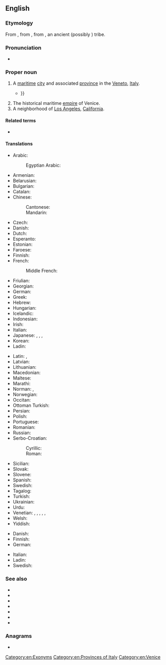==English==
{{wikipedia}}

===Etymology===
From {{etyl|it|en}}, from {{etyl|ML.|en}} {{m|la|Venetia}}, from {{etyl|la|en}} {{m|la|Veneti}}, an ancient (possibly {{etyl|xil|en}}) tribe.

===Pronunciation===
* {{IPA|/ˈvɛnɪs/|lang=en}}

===Proper noun===
{{en-proper noun|s}}

# A [[maritime]] [[city]] and associated [[province]] in the [[Veneto]], [[Italy]].
#* {{quote-text|year=2010|author=Graham Holderness|title=Shakespeare and Venice|page=141|isbn=0754666069|passage=As I indicated at the outset, for us Shakespeare's Venetian plays lie between the early modern republic described in Chapter 2, and all the subsequent '''Venices''' of our experience, education and imagination, {{...}}}}
# The historical maritime [[empire]] of Venice.
# A neighborhood of [[Los Angeles]], [[California]].

====Related terms====
* {{l|en|Venetian}}

====Translations====
{{trans-top|city and province in Italy}}
* Arabic: {{t|ar|اَلْبُنْدُقِيَّة|f}}
*: Egyptian Arabic: {{t|arz|فينيسيا|f|tr=vinesya}}
* Armenian: {{t|hy|Վենետիկ}}
* Belarusian: {{t|be|Вене́цыя|f}}
* Bulgarian: {{t|bg|Вене́ция|f}}
* Catalan: {{t|ca|Venècia|f}}
* Chinese:
*: Cantonese: {{t|yue|威尼斯|tr=wai1 nei4 si1|sc=Hani}}
*: Mandarin: {{t+|cmn|威尼斯|tr=Wēinísī|sc=Hani}}
* Czech: {{t+|cs|Benátky|f-p}}
* Danish: {{t+|da|Venedig}}
* Dutch: {{t+|nl|Venetië}}
* Esperanto: {{t|eo|Venecio}}
* Estonian: {{t|et|Veneetsia}}
* Faroese: {{t|fo|Venesia}}
* Finnish: {{t+|fi|Venetsia}}
* French: {{t+|fr|Venise|f}}
*: Middle French: {{t|frm|Venisse}}
* Friulian: {{t|fur|Vignesie|f}}
* Georgian: {{t|ka|ვენეცია|sc=Geor}}
* German: {{t+|de|Venedig|n}}
* Greek: {{t+|el|Βενετία|f}}
* Hebrew: {{t|he|ונציה|f|tr=Venetsia}}
* Hungarian: {{t+|hu|Velence}}
* Icelandic: {{t|is|Feneyjar|f-p}}
* Indonesian: {{t|id|Venesia}}
* Irish: {{t|ga|Veinéis|f}}
* Italian: {{t+|it|Venezia|f}}
* Japanese: {{t|ja|ベネチア|tr=Benechia}}, {{t|ja|ヴェネツィア|tr=Venetsia}}, {{t|ja|ベニス|tr=Benisu}}, {{t|ja|ヴェニス|tr=Venisu}}
* Korean: {{t|ko|베니스}}
* Ladin: {{t|lld|Unieja|f}}
{{trans-mid}}
* Latin: {{t+|la|Venetiae|f-p}}, {{t+|la|Venetia|f}}
* Latvian: {{t|lv|Venēcija|f}}
* Lithuanian: {{t|lt|Venecija|f}}
* Macedonian: {{t|mk|Вене́ција|f}}
* Maltese: {{t|mt|Venezja}}
* Marathi: {{t|mr|व्हेनीस|m|n|tr=vhenīsa|sc=Deva}}
* Norman: {{t|nrf|Venise|f}}, {{t|nrf|V'nise|f}}
* Norwegian: {{t|no|Venezia}}
* Occitan: {{t|oc|Venècia|f}}
* Ottoman Turkish: {{t|ota|وندیك|tr=Venedik}}
* Persian: {{t+|fa|ونیز|tr=Veniz|sc=fa-Arab}}
* Polish: {{t+|pl|Wenecja|f}}
* Portuguese: {{t+|pt|Veneza|f}}
* Romanian: {{t|ro|Veneția|f}}
* Russian: {{t+|ru|Вене́ция|f}}
* Serbo-Croatian:
*: Cyrillic: {{t|sh|Венеција|f|sc=Cyrl}}
*: Roman: {{t+|sh|Venecija|f}}
* Sicilian: {{t|scn|Vinezzia|f}}
* Slovak: {{t|sk|Benátky|f-p}}
* Slovene: {{t+|sl|Benétke|f-p}}
* Spanish: {{t+|es|Venecia|f}}
* Swedish: {{t+|sv|Venedig}}
* Tagalog: {{t|tl|Benesya}}
* Turkish: {{t+|tr|Venedik}}
* Ukrainian: {{t|uk|Вене́цiя|f}}
* Urdu: {{t|ur|وینس|tr=veenis|m}}
* Venetian: {{t|vec|Venesia|f}}, {{t|vec|Venexia|f}}, {{t+|vec|Venèsia|f}}, {{t|vec|Venèxia|f}}, {{t|vec|Venezsia|f}}, {{t|vec|Venèzsia|f}}
* Welsh: {{t|cy|Fenis|f}}
* Yiddish: {{t|yi|ווענעציע|f}}
{{trans-bottom}}

{{trans-top|empire}}
* Danish: {{t|da|Venedig}}
* Finnish: {{t+|fi|Venetsia}}
* German: {{t+|de|Venedig|n}}
{{trans-mid}}
* Italian: {{t+|it|Venezia|f}}
* Ladin: {{t|lld|Unieja|f}}
* Swedish: {{t+|sv|Venedig}}
{{trans-bottom}}

===See also===
* {{l|en|Venezia}}
* {{l|en|Cannaregio}}
* {{l|en|Castello}}
* {{l|en|Dorsoduro}}
* {{l|en|San Marco}}
* {{l|en|San Polo}}
* {{l|en|Santa Croce}}

===Anagrams===
* {{anagrams|en|evince}}

[[Category:en:Exonyms]]
[[Category:en:Provinces of Italy]]
[[Category:en:Venice]]